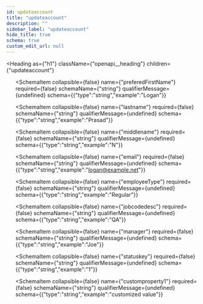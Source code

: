 ```yaml
---
id: updateaccount
title: "updateaccount"
description: ""
sidebar_label: "updateaccount"
hide_title: true
schema: true
custom_edit_url: null
---
```



<Heading
  as={"h1"}
  className={"openapi__heading"}
  children={"updateaccount"}
>
</Heading>





<ul>
  <SchemaItem
    collapsible={false}
    name={"firstname"}
    required={false}
    schemaName={"string"}
    qualifierMessage={undefined}
    schema={{"type":"string","example":"Logan"}}
  >
    
  </SchemaItem><SchemaItem
    collapsible={false}
    name={"preferedFirstName"}
    required={false}
    schemaName={"string"}
    qualifierMessage={undefined}
    schema={{"type":"string","example":"Logan"}}
  >
    
  </SchemaItem><SchemaItem
    collapsible={false}
    name={"lastname"}
    required={false}
    schemaName={"string"}
    qualifierMessage={undefined}
    schema={{"type":"string","example":"Prasad"}}
  >
    
  </SchemaItem><SchemaItem
    collapsible={false}
    name={"middlename"}
    required={false}
    schemaName={"string"}
    qualifierMessage={undefined}
    schema={{"type":"string","example":"N"}}
  >
    
  </SchemaItem><SchemaItem
    collapsible={false}
    name={"email"}
    required={false}
    schemaName={"string"}
    qualifierMessage={undefined}
    schema={{"type":"string","example":"logan@example.net"}}
  >
    
  </SchemaItem><SchemaItem
    collapsible={false}
    name={"employeeType"}
    required={false}
    schemaName={"string"}
    qualifierMessage={undefined}
    schema={{"type":"string","example":"Regular"}}
  >
    
  </SchemaItem><SchemaItem
    collapsible={false}
    name={"jobcodedesc"}
    required={false}
    schemaName={"string"}
    qualifierMessage={undefined}
    schema={{"type":"string","example":"QA"}}
  >
    
  </SchemaItem><SchemaItem
    collapsible={false}
    name={"manager"}
    required={false}
    schemaName={"string"}
    qualifierMessage={undefined}
    schema={{"type":"string","example":"Joe"}}
  >
    
  </SchemaItem><SchemaItem
    collapsible={false}
    name={"statuskey"}
    required={false}
    schemaName={"string"}
    qualifierMessage={undefined}
    schema={{"type":"string","example":"1"}}
  >
    
  </SchemaItem><SchemaItem
    collapsible={false}
    name={"customproperty1"}
    required={false}
    schemaName={"string"}
    qualifierMessage={undefined}
    schema={{"type":"string","example":"customized value"}}
  >
    
  </SchemaItem>
</ul>
            